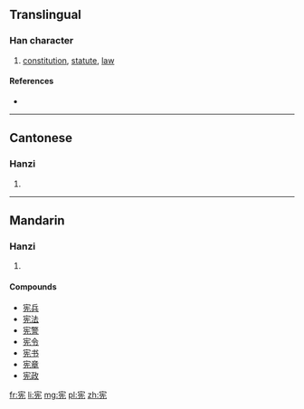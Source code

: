 {{also|憲}}
==Translingual==

===Han character===
{{Han char|rn=40|rad=宀|as=06|sn=9|four=|canj=十竹土山 (JHGU)}}

# [[constitution]], [[statute]], [[law]]

====References====
* {{Han ref|kx=0285.101|dkj=07148|hdz=20927.030|uh=5BAA|ud=23466}}

----

==Cantonese==

===Hanzi===
{{yue-hanzi|jyut=|y=hin3|tra=憲}}

# {{defn|lang=yue|sort=宀06}}

----

==Mandarin==

===Hanzi===
{{cmn-hanzi|tra=憲|pin=[[xiàn]] ([[xian4]])|wg=hsien<sup>4</sup>}}

# {{defn|lang=cmn|sort=宀06}}

====Compounds====
* [[宪兵]]
* [[宪法]]
* [[宪警]]
* [[宪令]]
* [[宪书]]
* [[宪章]]
* [[宪政]]

[[fr:宪]]
[[li:宪]]
[[mg:宪]]
[[pl:宪]]
[[zh:宪]]